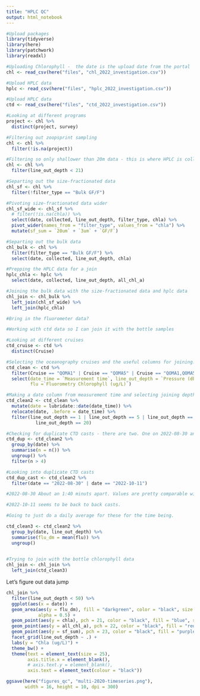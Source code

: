 ```yaml
---
title: "HPLC QC"
output: html_notebook
---
```

```r
#Upload packages
library(tidyverse)
library(here)
library(patchwork)
library(readxl)
```

```r
#Uploading Chlorophyll -  the date is the upload date from the portal
chl <- read_csv(here("files", "chl_2022_investigation.csv"))

#Upload HPLC data
hplc <- read_csv(here("files", "hplc_2022_investigation.csv"))

#Upload HPLC data
ctd <- read_csv(here("files", "ctd_2022_investigation.csv"))
```


```r
#Looking at different programs
project <- chl %>% 
  distinct(project, survey)

#Filtering out zoopsprint sampling
chl <- chl %>% 
  filter(!is.na(project))

#Filtering so only shallower than 20m data - this is where HPLC is collected.
chl <- chl %>% 
  filter(line_out_depth < 21)

#Separting out the size-fractionated data
chl_sf <- chl %>% 
  filter(!filter_type == "Bulk GF/F")

#Pivoting size-fractionated data wider
chl_sf_wide <- chl_sf %>% 
  # filter(!is.na(chla)) %>% 
  select(date, collected, line_out_depth, filter_type, chla) %>% 
  pivot_wider(names_from = "filter_type", values_from = "chla") %>% 
  mutate(sf_sum = `20um` + `3um` + `GF/F`)

#Separting out the bulk data
chl_bulk <- chl %>% 
  filter(filter_type == "Bulk GF/F") %>% 
  select(date, collected, line_out_depth, chla)

#Prepping the HPLC data for a join
hplc_chla <- hplc %>% 
  select(date, collected, line_out_depth, all_chl_a)

#Joining the bulk data with the size-fractionated data and hplc data
chl_join <- chl_bulk %>% 
  left_join(chl_sf_wide) %>% 
  left_join(hplc_chla)

#Bring in the fluorometer data?
```
```r
#Working with ctd data so I can join it with the bottle samples 

#Looking at different cruises
ctd_cruise <- ctd %>% 
  distinct(Cruise)

#Selecting the oceanography cruises and the useful columns for joining. Renaming some of the columns so that they will join with the bottle chlorophyll data
ctd_clean <- ctd %>% 
  filter(Cruise == "QOMA1" | Cruise == "QOMA5" | Cruise == "QOMA1,QOMA5") %>%
  select(date_time = `Measurement time`, line_out_depth = `Pressure (dbar)`,
         flu =`Fluorometry Chlorophyll (ug/L)`)

#Making a date column from measurement time and selecting joining depths
ctd_clean2 <- ctd_clean %>% 
  mutate(date = lubridate::date(date_time)) %>% 
  relocate(date, .before = date_time) %>%
  filter(line_out_depth == 1 | line_out_depth == 5 | line_out_depth == 10 |
           line_out_depth == 20)

#Checking for duplicate CTD casts - there are two. One on 2022-08-30 and the other on 2022-10-11
ctd_dup <- ctd_clean2 %>% 
  group_by(date) %>% 
  summarise(n = n()) %>% 
  ungroup() %>% 
  filter(n > 4)
```

```r
#Looking into duplicate CTD casts 
ctd_dup_cast <- ctd_clean2 %>% 
  filter(date == "2022-08-30" | date == "2022-10-11")

#2022-08-30 About an 1:40 minuts apart. Values are pretty comparable with exception to surface which may be due to quenching

#2022-10-11 seems to be back to back casts. 

#Going to just do a daily average for these for the time being.

ctd_clean3 <- ctd_clean2 %>% 
  group_by(date, line_out_depth) %>% 
  summarise(flu_dm = mean(flu)) %>% 
  ungroup()
  
```
```r
#Trying to join with the bottle chlorophyll data
chl_join <- chl_join %>% 
  left_join(ctd_clean3)
```

Let's figure out data jump


```r
chl_join %>%
  filter(line_out_depth < 50) %>% 
  ggplot(aes(x = date)) +
  geom_area(aes(y = flu_dm), fill = "darkgreen", color = "black", size = 0.3,
            alpha = 0.5) +
  geom_point(aes(y = chla), pch = 21, color = "black", fill = "blue", size = 2.5) +
  geom_point(aes(y = all_chl_a), pch = 22, color = "black", fill = "red", size = 2.5) +
  geom_point(aes(y = sf_sum), pch = 23, color = "black", fill = "purple", size = 2.5) +
  facet_grid(line_out_depth ~ .) +
  labs(y = "Chla (ug/L)") +
  theme_bw() +
  theme(text = element_text(size = 25),
        axis.title.x = element_blank(),
        # axis.text.y = element_blank(),
        axis.text = element_text(colour = "black"))

ggsave(here("figures_qc", "multi-2020-timeseries.png"),
       width = 16, height = 10, dpi = 300)


```






































